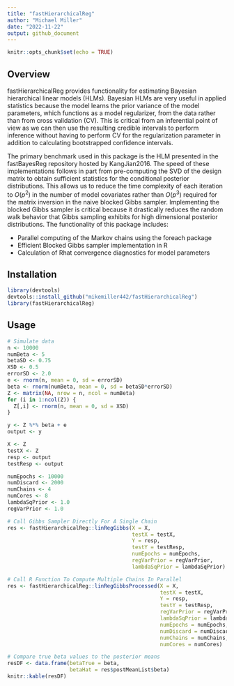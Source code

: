 ---
title: "fastHierarchicalReg"
author: "Michael Miller"
date: "2022-11-22"
output: github_document
---

```{r setup, include=FALSE}
knitr::opts_chunk$set(echo = TRUE)
```

## Overview

fastHierarchicalReg provides functionality for estimating Bayesian hierarchical linear models (HLMs). Bayesian HLMs are very useful in applied statistics because the model learns the prior variance of the model parameters, which functions as a model regularizer, from the data rather than from cross validation (CV). This is critical from an inferential point of view as we can then use the resulting credible intervals to perform inference without having to perform CV for the regularization parameter in addition to calculating bootstrapped confidence intervals.

The primary benchmark used in this package is the HLM presented in the fastBayesReg repository hosted by KangJian2016. The speed of these implementations follows in part from pre-computing the SVD of the design matrix to obtain sufficient statistics for the conditional posterior distributions. This allows us to reduce the time complexity of each iteration to $O(p^2)$ in the number of model covariates rather than $O(p^3)$ required for the matrix inversion in the naive blocked Gibbs sampler. Implementing the blocked Gibbs sampler is critical because it drastically reduces the random walk behavior that Gibbs sampling exhibits for high dimensional posterior distributions. The functionality of this package includes:

* Parallel computing of the Markov chains using the foreach package
* Efficient Blocked Gibbs sampler implementation in R
* Calculation of Rhat convergence diagnostics for model parameters


## Installation

```{r, eval = FALSE}
library(devtools)
devtools::install_github("mikemiller442/fastHierarchicalReg")
library(fastHierarchicalReg)
```

## Usage

```{r, message = FALSE}
# Simulate data
n <- 10000
numBeta <- 5
betaSD <- 0.75
XSD <- 0.5
errorSD <- 2.0
e <- rnorm(n, mean = 0, sd = errorSD)
beta <- rnorm(numBeta, mean = 0, sd = betaSD*errorSD)
Z <- matrix(NA, nrow = n, ncol = numBeta)
for (i in 1:ncol(Z)) {
  Z[,i] <- rnorm(n, mean = 0, sd = XSD)
}

y <- Z %*% beta + e
output <- y

X <- Z
testX <- Z
resp <- output
testResp <- output

numEpochs <- 10000
numDiscard <- 2000
numChains <- 4
numCores <- 8
lambdaSqPrior <- 1.0
regVarPrior <- 1.0

# Call Gibbs Sampler Directly For A Single Chain
res <- fastHierarchicalReg::linRegGibbs(X = X,
                                        testX = testX,
                                        Y = resp,
                                        testY = testResp,
                                        numEpochs = numEpochs,
                                        regVarPrior = regVarPrior,
                                        lambdaSqPrior = lambdaSqPrior)

# Call R Function To Compute Multiple Chains In Parallel
res <- fastHierarchicalReg::linRegGibbsProcessed(X = X,
                                                 testX = testX,
                                                 Y = resp,
                                                 testY = testResp,
                                                 regVarPrior = regVarPrior,
                                                 lambdaSqPrior = lambdaSqPrior,
                                                 numEpochs = numEpochs,
                                                 numDiscard = numDiscard,
                                                 numChains = numChains,
                                                 numCores = numCores)

# Compare true beta values to the posterior means
resDF <- data.frame(betaTrue = beta,
                    betaHat = res$postMeanList$beta)
knitr::kable(resDF)
```





